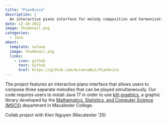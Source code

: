 ```yaml
---
title: "PianOvice"
description: |
  An interactive piano interface for melody composition and harmonization
date: 12-10-2022
image: thumbnail.png
categories:
  - Java
about: 
  template: solana
  image: thumbnail.png
  links: 
    - icon: github
      text: Github
      href: https://github.com/AviannaBui/PianOvice
---
```


The project features an interactive piano interface that allows users to compose three separate melodies that can be played simultaneously. Our code requires users to install Java 17 in order to use <a href="https://mac-comp127.github.io/kilt-graphics/index.html" target="_blank" rel="noopener">kilt-graphics</a>, a graphic library developed by the <a href="https://www.macalester.edu/mscs/" target="_blank" rel="noopener">Mathematics, Statistics, and Computer Science (MSCS)</a> department in Macalester College.

Collab project with Kien Nguyen (Macalester '25)